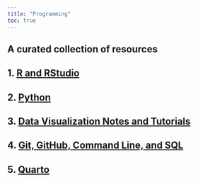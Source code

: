 ```yaml
---
title: "Programming"
toc: true
---
```


## A curated collection of resources

## 1. [R and RStudio](r_rstudio.qmd)

## 2. [Python](python.qmd)

## 3. [Data Visualization Notes and Tutorials](ds_viz.qmd)

## 4. [Git, GitHub, Command Line, and SQL](git_hub_cl_sql.qmd)

## 5. [Quarto](quarto.qmd)

